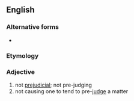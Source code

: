 ==English==

===Alternative forms===
* {{alt|en|non-prejudicial}}

===Etymology===
{{prefix|en|non|prejudicial}}

===Adjective===
{{en-adj|-}}

# not [[prejudicial]]; not pre-judging
# not causing one to tend to pre-[[judge]] a matter